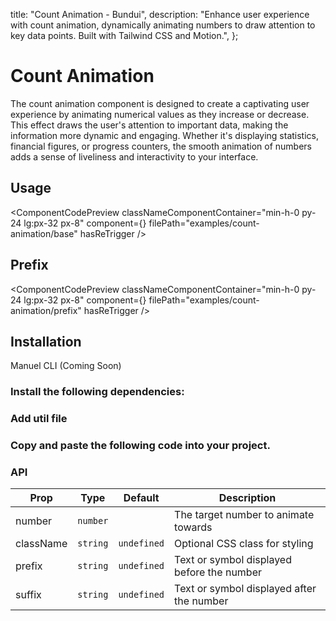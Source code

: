   title: "Count Animation - Bundui",
  description:
    "Enhance user experience with count animation, dynamically animating numbers to draw attention to key data points. Built with Tailwind CSS and Motion.",
};


# Count Animation

The count animation component is designed to create a captivating user experience by animating numerical values as they increase or decrease. This effect draws the user's attention to important data, making the information more dynamic and engaging. Whether it's displaying statistics, financial figures, or progress counters, the smooth animation of numbers adds a sense of liveliness and interactivity to your interface.

## Usage

<ComponentCodePreview
  classNameComponentContainer="min-h-0 py-24 lg:px-32 px-8"
  component={<CountAnimationExample />}
  filePath="examples/count-animation/base"
  hasReTrigger
/>

## Prefix

<ComponentCodePreview
  classNameComponentContainer="min-h-0 py-24 lg:px-32 px-8"
  component={<CountAnimationPrefixExample />}
  filePath="examples/count-animation/prefix"
  hasReTrigger
/>

## Installation

<Tabs defaultValue="manuel" className="w-[400px]">
    <TabsList>
        <TabsTrigger value="manuel">Manuel</TabsTrigger>
        <TabsTrigger disabled value="cli">CLI (Coming Soon)</TabsTrigger>
    </TabsList>
</Tabs>

### Install the following dependencies:

<CodeRenderer code="npm i motion clsx tailwind-merge" lang="bash" />

### Add util file

<CodeBlock filePath="lib/utils.ts" />

### Copy and paste the following code into your project.

<CodeBlock filePath="components/core/count-animation.tsx" />

### API

| Prop      | Type     | Default     | Description                                |
|-----------|----------|-------------|--------------------------------------------|
| number    | `number` |             | The target number to animate towards       |
| className | `string` | `undefined` | Optional CSS class for styling             |
| prefix    | `string` | `undefined` | Text or symbol displayed before the number |
| suffix    | `string` | `undefined` | Text or symbol displayed after the number  |



